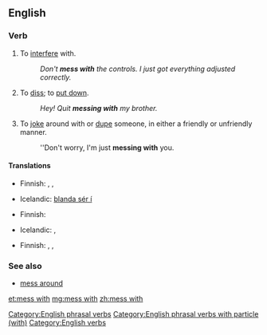==English==

===Verb===
{{head|en|verb|head=[[to]] [[mess]] [[with]]}}

# {{idiomatic}} To [[interfere]] with.
#: ''Don't '''mess with''' the controls. I just got everything adjusted correctly.''
# {{idiomatic}} To [[diss]]; to [[put down]].
#: ''Hey! Quit '''messing with''' my brother.''
# {{idiomatic}} To [[joke]] around with or [[dupe]] someone, in either a friendly or unfriendly manner.
#: ''Don't worry, I'm just '''messing with''' you.

====Translations====
{{trans-top|to interfere with}}
* Finnish: {{t-|fi|touhuilla}}, {{t-|fi|temppuilla}}, {{t-|fi|sählätä}}
{{trans-mid}}
* Icelandic: [[blanda sér í]]
{{trans-bottom}}

{{trans-top|to diss}}
* Finnish: {{t+|fi|parjata}}
{{trans-mid}}
* Icelandic: {{t+|is|abbast}}, {{t+|is|abbast upp á}}
{{trans-bottom}}

{{trans-top|to joke with}}
* Finnish: {{t-|fi|pelleillä}}, {{t+|fi|pilailla}}, {{t+|fi|vitsailla}}
{{trans-mid}}
{{trans-bottom}}

===See also===
* [[mess around]]

[[Category:English phrasal verbs]]
[[Category:English phrasal verbs with particle (with)]]
[[Category:English verbs]]

[[et:mess with]]
[[mg:mess with]]
[[zh:mess with]]